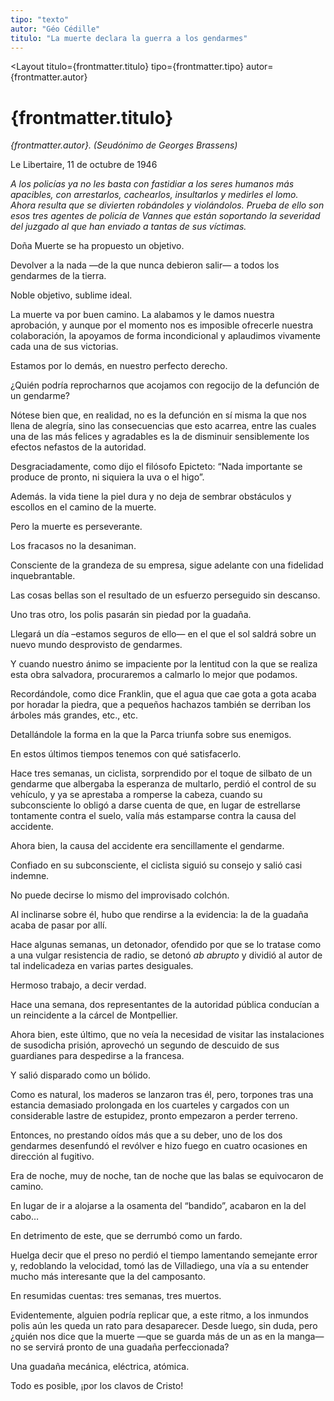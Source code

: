 ```yaml
---
tipo: "texto"
autor: "Géo Cédille"
titulo: "La muerte declara la guerra a los gendarmes"
---
```



<Layout
  titulo={frontmatter.titulo}
  tipo={frontmatter.tipo}
  autor={frontmatter.autor}
>

<Prose>

<ImageCaption
  mobileImgUrl={imagePolicia1}
  desktopImgUrl={imagePolicia1}
  alt=""
  caption="pie"
  clase="mt-20"
  hasCaption={true}
/>

<ImageCaption
  mobileImgUrl={imagePolicia2}
  desktopImgUrl={imagePolicia2}
  alt=""
  caption="pie"
  clase="mt-20"
  hasCaption={true}
/>

# {frontmatter.titulo}

_{frontmatter.autor}. (Seudónimo de Georges Brassens)_

Le Libertaire, 11 de octubre de 1946

_A los policías ya no les basta con fastidiar a los seres humanos más apacibles, con arrestarlos, cachearlos, insultarlos y medirles el lomo. Ahora resulta que se divierten robándoles y violándolos. Prueba de ello son esos tres agentes de policía de Vannes que están soportando la severidad del juzgado al que han enviado a tantas de sus víctimas._

Doña Muerte se ha propuesto un objetivo.

Devolver a la nada —de la que nunca debieron salir— a todos los gendarmes de la tierra.

Noble objetivo, sublime ideal.

La muerte va por buen camino. La alabamos y le damos nuestra aprobación, y aunque por el momento nos es imposible ofrecerle nuestra colaboración, la apoyamos de forma incondicional y aplaudimos vivamente cada una de sus victorias.

Estamos por lo demás, en nuestro perfecto derecho.

¿Quién podría reprocharnos que acojamos con regocijo de la defunción de un gendarme?

Nótese bien que, en realidad, no es la defunción en sí misma la que nos llena de alegría, sino las consecuencias que esto acarrea, entre las cuales una de las más felices y agradables es la de disminuir sensiblemente los efectos nefastos de la autoridad.

Desgraciadamente, como dijo el filósofo Epicteto: “Nada importante se produce de pronto, ni siquiera la uva o el higo”.

Además. la vida tiene la piel dura y no deja de sembrar obstáculos y escollos en el camino de la muerte.

Pero la muerte es perseverante.

Los fracasos no la desaniman.

Consciente de la grandeza de su empresa, sigue adelante con una fidelidad inquebrantable.

Las cosas bellas son el resultado de un esfuerzo perseguido sin descanso.

Uno tras otro, los polis pasarán sin piedad por la guadaña.

Llegará un día –estamos seguros de ello— en el que el sol saldrá sobre un nuevo mundo desprovisto de gendarmes.

Y cuando nuestro ánimo se impaciente por la lentitud con la que se realiza esta obra salvadora, procuraremos a calmarlo lo mejor que podamos.

Recordándole, como dice Franklin, que el agua que cae gota a gota acaba por horadar la piedra, que a pequeños hachazos también se derriban los árboles más grandes, etc., etc.

Detallándole la forma en la que la Parca triunfa sobre sus enemigos.

En estos últimos tiempos tenemos con qué satisfacerlo.

Hace tres semanas, un ciclista, sorprendido por el toque de silbato de un gendarme que albergaba la esperanza de multarlo, perdió el control de su vehículo, y ya se aprestaba a romperse la cabeza, cuando su subconsciente lo obligó a darse cuenta de que, en lugar de estrellarse tontamente contra el suelo, valía más estamparse contra la causa del accidente.

Ahora bien, la causa del accidente era sencillamente el gendarme.

Confiado en su subconsciente, el ciclista siguió su consejo y salió casi indemne.

No puede decirse lo mismo del improvisado colchón.

Al inclinarse sobre él, hubo que rendirse a la evidencia: la de la guadaña acaba de pasar por allí.

Hace algunas semanas, un detonador, ofendido por que se lo tratase como a una vulgar resistencia de radio, se detonó _ab abrupto_ y dividió al autor de tal indelicadeza en varias partes desiguales.

Hermoso trabajo, a decir verdad.

Hace una semana, dos representantes de la autoridad pública conducían a un reincidente a la cárcel de Montpellier.

Ahora bien, este último, que no veía la necesidad de visitar las instalaciones de susodicha prisión, aprovechó un segundo de descuido de sus guardianes para despedirse a la francesa.

Y salió disparado como un bólido.

Como es natural, los maderos se lanzaron tras él, pero, torpones tras una estancia demasiado prolongada en los cuarteles y cargados con un considerable lastre de estupidez, pronto empezaron a perder terreno.

Entonces, no prestando oídos más que a su deber, uno de los dos gendarmes desenfundó el revólver e hizo fuego en cuatro ocasiones en dirección al fugitivo.

Era de noche, muy de noche, tan de noche que las balas se equivocaron de camino.

En lugar de ir a alojarse a la osamenta del “bandido”, acabaron en la del cabo…

En detrimento de este, que se derrumbó como un fardo.

Huelga decir que el preso no perdió el tiempo lamentando semejante error y, redoblando la velocidad, tomó las de Villadiego, una vía a su entender mucho más interesante que la del camposanto.

En resumidas cuentas: tres semanas, tres muertos.

Evidentemente, alguien podría replicar que, a este ritmo, a los inmundos polis aún les queda un rato para desaparecer. Desde luego, sin duda, pero ¿quién nos dice que la muerte —que se guarda más de un as en la manga— no se servirá pronto de una guadaña perfeccionada?

Una guadaña mecánica, eléctrica, atómica.

Todo es posible, ¡por los clavos de Cristo!

</Prose>
</Layout>
